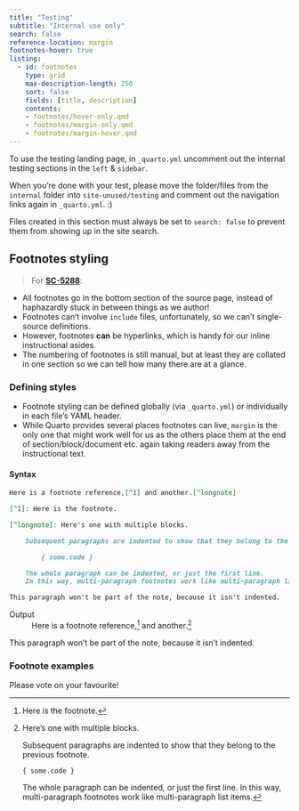 ```yaml
---
title: "Testing"
subtitle: "Internal use only"
search: false
reference-location: margin
footnotes-hover: true
listing: 
  - id: footnotes
    type: grid
    max-description-length: 250
    sort: false
    fields: [title, description]
    contents:
    - footnotes/hover-only.qmd
    - footnotes/margin-only.qmd
    - footnotes/margin-hover.qmd
---
```


To use the testing landing page, in `_quarto.yml` uncomment out the internal testing sections in the `left` & `sidebar`. 

When you're done with your test, please move the folder/files from the `internal` folder into `site-unused/testing` and comment out the navigation links again in `_quarto.yml`. :)

::: {.callout-important}
Files created in this section must always be set to `search: false` to prevent them from showing up in the site search.
:::

## Footnotes styling

> For **[SC-5288](https://app.shortcut.com/validmind/story/5288/explore-alternative-footnotes-options-for-inline-links)**:

- All footnotes go in the bottom section of the source page, instead of haphazardly stuck in between things as we author!
- Footnotes can't involve `include` files, unfortunately, so we can't single-source definitions.
- However, footnotes **can** be hyperlinks, which is handy for our inline instructional asides.
- The numbering of footnotes is still manual, but at least they are collated in one section so we can tell how many there are at a glance.

### Defining styles
- Footnote styling can be defined globally (via `_quarto.yml`) or individually in each file's YAML header.
- While Quarto provides several places footnotes can live, `margin` is the only one that might work well for us as the others place them at the end of section/block/document etc. again taking readers away from the instructional text.

#### Syntax

```markdown
Here is a footnote reference,[^1] and another.[^longnote]

[^1]: Here is the footnote.

[^longnote]: Here's one with multiple blocks.

    Subsequent paragraphs are indented to show that they belong to the previous footnote.

        { some.code }

    The whole paragraph can be indented, or just the first line. 
    In this way, multi-paragraph footnotes work like multi-paragraph list items.

This paragraph won't be part of the note, because it isn't indented.
```

Output
: Here is a footnote reference,[^1] and another.[^longnote]

[^1]: Here is the footnote.

[^longnote]: Here's one with multiple blocks.

    Subsequent paragraphs are indented to show that they belong to the previous footnote.

        { some.code }

    The whole paragraph can be indented, or just the first line. 
    In this way, multi-paragraph footnotes work like multi-paragraph list items.

This paragraph won't be part of the note, because it isn't indented.

### Footnote examples

Please vote on your favourite!

:::{#footnotes}
:::

